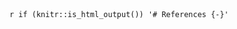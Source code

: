 `r if (knitr::is_html_output()) '# References {-}'`
<!-- This line tells Pandoc to put the references here -->
\setlength{\parindent}{0ex}
\clearpage
\phantomsection
\addcontentsline{toc}{chapter}{REFERENCES}
\myonein{REFERENCES}
<div id="refs"></div>